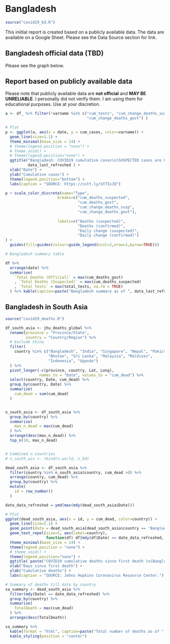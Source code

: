 
# Bangladesh {#bangladesh}

```r
source("covid19_bd.R")
```

This iniitial report is created based on a publicly available data. The data are available on a Google Sheet. Please see the Data Source section for link. 


## Bangladesh official data (TBD)

Please see the graph below.

## Report based on publicly available data

Please note that publicly available data are __not official__ and __MAY BE UNRELIABLE__. I personally did not verify them. I am using them for educational purposes. Use at your discretion.


```r
a <- df_ %>% filter(!varname %in% c("cum_tests", "cum_change_deaths_susp",
                                    "cum_change_deaths_govt") )

# Plot
p <- ggplot(a, aes(x = date, y = cum_cases, color=varname)) +
  geom_line(size=1.1) +
  theme_minimal(base_size = 14) +
  # theme(legend.position = "none") +
  # theme_void() +
  # theme(legend.position="none") +
  ggtitle("Bangladesh: COVID19 cumulative cases\n(SUSPECTED cases are UNOFFICIAL)",
          data_last_refreshed ) +
  xlab("Date") +
  ylab("Cumulative cases") +
  theme(legend.position="bottom") +
  labs(caption = "SOURCE: https://cutt.ly/StTIxJQ")

p + scale_color_discrete(name="Type",
                       breaks=c("cum_deaths_suspected", 
                                "cum_deaths_govt",
                                "cum_change_deaths_susp",
                                "cum_change_deaths_govt"),
                       
                       labels=c("Deaths (suspected)", 
                                "Deaths (confirmed)", 
                                "Daily change (suspected)",
                                "Daily change (confirmed)")
) +
  guides(fill=guides(colour=guide_legend(ncol=2,nrow=1,byrow=TRUE)))

```

```r
# Bangladesh summary table

df %>%
  arrange(date) %>%
  summarise(
    `Total Deaths (Official)` = max(cum_deaths_govt)
    , `Total Deaths (Suspected)` = max(cum_deaths_suspected)
    , `Total Tests` = max(total_tests, na.rm = TRUE)
  ) %>% kable(caption=paste("Bangladesh summary as of ", data_last_refreshed))

```


## Bangladesh in South Asia


```r
source("covid19_deaths.R")

df_south_asia <- jhu_deaths_global %>%
  rename(province = "Province/State", 
         country = "Country/Region") %>% 
  # Exclude China
  filter(
    country %in% c("Bangladesh", "India", "Singapore", "Nepal", "Pakistan",
                   "Bhutan", "Sri Lanka", "Malaysia", "Maldives", 
                   "Indonesia", "Uganda")
  ) %>%
  pivot_longer(-c(province, country, Lat, Long), 
               names_to = "Date", values_to = "cum_dead") %>%
  select(country, Date, cum_dead) %>%
  group_by(country, Date) %>%
  summarize(
    cum_dead = sum(cum_dead)
  )


n_south_asia <- df_south_asia %>%
  group_by(country) %>%
  summarise(
    max_n_dead = max(cum_dead)
  ) %>%
  arrange(desc(max_n_dead)) %>%
  top_n(10, max_n_dead)


# Combined n countries
# n_south_ais <- rbind(n_world, n_bd)

dead_south_asia <- df_south_asia %>%
  filter(country %in% n_south_asia$country, cum_dead >0) %>%
  arrange(country, cum_dead) %>%
  group_by(country) %>%
  mutate(
    id = row_number()
  )

```

```r
date_data_refreshed = ymd(max(mdy(dead_south_asia$Date)))

# Plot
ggplot(dead_south_asia, aes(x = id, y = cum_dead, color=country)) +
  geom_line(size=1.1) +
  geom_point(data = dead_south_asia[dead_south_asia$country == 'Bangladesh' & mdy(dead_south_asia$Date)==date_data_refreshed, ], aes(x=id, y=cum_dead), color='red', size=5) +
  geom_text_repel(size=5, aes(label=country),
                  function(df) df[mdy(df$Date) == date_data_refreshed, ])+
  theme_minimal(base_size = 14) +
  theme(legend.position = "none") +
  # theme_void() + 
  theme(legend.position="none") +
  ggtitle( paste("COVID19 cumulative deaths since first death \n(Bangladesh's peers)\n", date_data_refreshed)) +
  xlab("Days since first death") +
  ylab("Cumulative deaths") +
  labs(caption = "SOURCE: Johns Hopkins Coronavirus Resource Center.")
```


```r

# Summary of deaths till date by country
sa_summary <- dead_south_asia %>%
  filter(mdy(Date) == date_data_refreshed) %>%
  group_by(country) %>%
  summarise(
    TotalDeath = max(cum_dead)
  ) %>%
  arrange(desc(TotalDeath))

sa_summary %>%
  kable(format = "html", caption=paste("Total number of deaths as of ", date_data_refreshed)) %>%
  kable_styling(position = "center")

```
